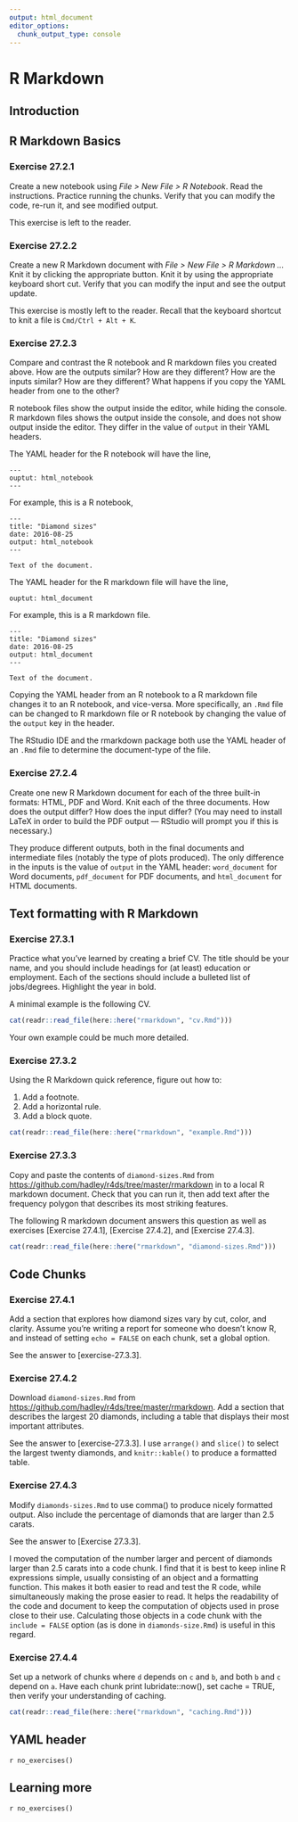 ```yaml
---
output: html_document
editor_options:
  chunk_output_type: console
---
```


# R Markdown

## Introduction

## R Markdown Basics

### Exercise <span class="exercise-number">27.2.1</span> {.unnumbered .exercise}

<div class="question">

Create a new notebook using *File > New File > R Notebook*. Read the instructions. Practice running the chunks. Verify that you can modify the code, re-run it, and see modified output.

</div>

<div class="answer">

This exercise is left to the reader.

</div>

### Exercise <span class="exercise-number">27.2.2</span> {.unnumbered .exercise}

<div class="question">
Create a new R Markdown document with *File > New File > R Markdown ...* Knit it by clicking the appropriate button. Knit it by using the appropriate keyboard short cut. Verify that you can modify the input and see the output update.
</div>

<div class="answer">

This exercise is mostly left to the reader.
Recall that the keyboard shortcut to knit a file is `Cmd/Ctrl + Alt + K`.

</div>

### Exercise <span class="exercise-number">27.2.3</span> {.unnumbered .exercise}

<div class="question">
Compare and contrast the R notebook and R markdown files you created above. How are the outputs similar? How are they different? How are the inputs similar? How are they different? What happens if you copy the YAML header from one to the other?
</div>

<div class="answer">

R notebook files show the output inside the editor, while hiding the console. R markdown files shows the output inside the console, and does not show output inside the editor.
They differ in the value of `output` in their YAML headers.

The YAML header for the R notebook will have the line,
```
---
ouptut: html_notebook
---
```
For example, this is a R notebook,
```
---
title: "Diamond sizes"
date: 2016-08-25
output: html_notebook
---

Text of the document.
```

The YAML header for the R markdown file will have the line,
```
ouptut: html_document
```
For example, this is a R markdown file.
```
---
title: "Diamond sizes"
date: 2016-08-25
output: html_document
---

Text of the document.
```

Copying the YAML header from an R notebook to a R markdown file changes it to an R notebook, and vice-versa.
More specifically, an `.Rmd` file can be changed to R markdown file or R notebook by changing the value of the `output` key in the header.

The RStudio IDE and the rmarkdown package both use the YAML header of an `.Rmd` file to determine the document-type of the file.

</div>

### Exercise <span class="exercise-number">27.2.4</span> {.unnumbered .exercise}

<div class="question">

Create one new R Markdown document for each of the three built-in formats:
HTML, PDF and Word. Knit each of the three documents. How does the output
differ? How does the input differ? (You may need to install LaTeX in order to
build the PDF output — RStudio will prompt you if this is necessary.)

</div>

<div class="answer">

They produce different outputs, both in the final documents and intermediate
files (notably the type of plots produced). The only difference in the inputs
is the value of `output` in the YAML header: `word_document` for Word
documents, `pdf_document` for PDF documents, and `html_document` for HTML
documents.

</div>

## Text formatting with R Markdown

### Exercise <span class="exercise-number">27.3.1</span> {.unnumbered .exercise}

<div class="question">
Practice what you’ve learned by creating a brief CV. The title should be your name, and you should include headings for (at least) education or employment. Each of the sections should include a bulleted list of jobs/degrees. Highlight the year in bold.
</div>

<div class="answer">

A minimal example is the following CV.
```r
cat(readr::read_file(here::here("rmarkdown", "cv.Rmd")))
```

Your own example could be much more detailed.

</div>

### Exercise <span class="exercise-number">27.3.2</span> {.unnumbered .exercise}

<div class="question">

Using the R Markdown quick reference, figure out how to:

1.  Add a footnote.
1.  Add a horizontal rule.
1.  Add a block quote.

</div>

<div class="answer">

```r
cat(readr::read_file(here::here("rmarkdown", "example.Rmd")))
```

</div>

### Exercise <span class="exercise-number">27.3.3</span> {.unnumbered .exercise}

<div class="question">
Copy and paste the contents of `diamond-sizes.Rmd` from <https://github.com/hadley/r4ds/tree/master/rmarkdown> in to a local R markdown document. Check that you can run it, then add text after the frequency polygon that describes its most striking features.
</div>

<div class="answer">

The following R markdown document answers this question as well as exercises [Exercise 27.4.1], [Exercise 27.4.2], and [Exercise 27.4.3].

```r
cat(readr::read_file(here::here("rmarkdown", "diamond-sizes.Rmd")))
```

</div>

## Code Chunks

### Exercise <span class="exercise-number">27.4.1</span> {.unnumbered .exercise}

<div class="question">
Add a section that explores how diamond sizes vary by cut, color, and clarity. 
Assume you’re writing a report for someone who doesn’t know R, and instead of 
setting `echo = FALSE` on each chunk, set a global option.
</div>

<div class="answer">
See the answer to [exercise-27.3.3].
</div>

### Exercise <span class="exercise-number">27.4.2</span> {.unnumbered .exercise}

<div class="question">
Download `diamond-sizes.Rmd` from <https://github.com/hadley/r4ds/tree/master/rmarkdown>. Add a section that describes the largest 20 diamonds, including a table that displays their most important attributes.
</div>

<div class="answer">

See the answer to [exercise-27.3.3].
I use `arrange()` and `slice()` to select the largest twenty diamonds, and 
`knitr::kable()` to produce a formatted table.

</div>

### Exercise <span class="exercise-number">27.4.3</span> {.unnumbered .exercise}

<div class="question">
Modify `diamonds-sizes.Rmd` to use comma() to produce nicely formatted output. Also include the percentage of diamonds that are larger than 2.5 carats.
</div>

<div class="answer">

See the answer to [Exercise 27.3.3].

I moved the computation of the number larger and percent of diamonds larger than 2.5 carats into a code chunk.
I find that it is best to keep inline R expressions simple, usually consisting of an object and a formatting function.
This makes it both easier to read and test the R code, while simultaneously making the prose easier to read.
It helps the readability of the code and document to keep the computation of objects used in prose close to their use.
Calculating those objects in a code chunk with the `include = FALSE` option (as is done in `diamonds-size.Rmd`) is useful in this regard.

</div>

### Exercise <span class="exercise-number">27.4.4</span> {.unnumbered .exercise}

<div class="question">

Set up a network of chunks where `d` depends on `c` and `b`, and both `b` and `c` depend on `a`. Have each chunk print lubridate::now(), set cache = TRUE, then verify your understanding of caching.

</div>

<div class="answer">

```r
cat(readr::read_file(here::here("rmarkdown", "caching.Rmd")))
```

</div>

## YAML header

`r no_exercises()`

## Learning more

`r no_exercises()`
